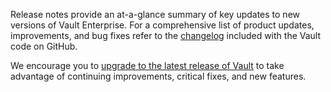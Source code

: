 Release notes provide an at-a-glance summary of key updates to new versions of
Vault Enterprise. For a comprehensive list of product updates, improvements, and
bug fixes refer to the
[changelog](https://github.com/hashicorp/vault/blob/main/CHANGELOG.md)
included with the Vault code on GitHub.

We encourage you to
[upgrade to the latest release of Vault](/vault/docs/upgrading)
to take advantage of continuing improvements, critical fixes, and new features.